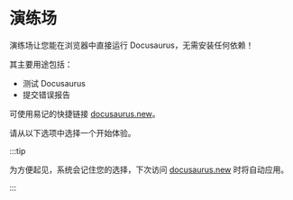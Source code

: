 # 演练场

演练场让您能在浏览器中直接运行 Docusaurus，无需安装任何依赖！

其主要用途包括：

- 测试 Docusaurus
- 提交错误报告

可使用易记的快捷链接 [docusaurus.new](https://docusaurus.new)。

请从以下选项中选择一个开始体验。


<PlaygroundCardsRow />

:::tip

为方便起见，系统会记住您的选择，下次访问 [docusaurus.new](https://docusaurus.new) 时将自动应用。

:::